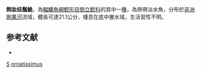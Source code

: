 {{Speciesbox 
| taxon = Synodontis ornatissimus
| authority = [[Gosse|Gosse]], 1982
| status = LC
| status_system= IUCN3.1
| synonyms = *''Synodontis ornatissima'', Gosse, 1982
}}

'''飾妝歧鬚鮠'''，為[[輻鰭魚綱|輻鰭魚綱]][[鯰形目|鯰形目]][[倒立鯰科|倒立鯰科]]的其中一[[種|種]]，為熱帶淡水魚，分布於[[非洲|非洲]][[剛果河|剛果河]]流域，體長可達21.1公分，棲息在底中層水域，生活習性不明。

==参考文献==
*{{FishBase_species|genus=Synodontis|species=ornatissimus|year=2015|month=5}}

{{Taxonbar}}

[[Category:1982年描述的鱼类|S]]
[[Category:歧鬚鮠屬|ornatissimus]]
